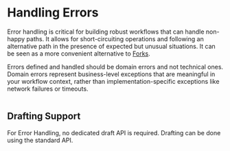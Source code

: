 
# Handling Errors

Error handling is critical for building robust workflows that can handle non-happy paths. It allows for short-circuiting operations
and following an alternative path in the presence of expected but unusual situations.
It can be seen as a more convenient alternative to [Forks](/docs/operations/fork).

Errors defined and handled should be domain errors and not technical ones. Domain errors represent business-level exceptions that are meaningful in your workflow context, rather than implementation-specific exceptions like network failures or timeouts.

```scala file=./main/scala/workflows4s/example/docs/HandleErrorExample.scala start=start_declarative end=end_declarative
```

<OperationOutputs name="handle-error-with"/>

## Drafting Support

For Error Handling, no dedicated draft API is required. Drafting can be done using the standard API.
